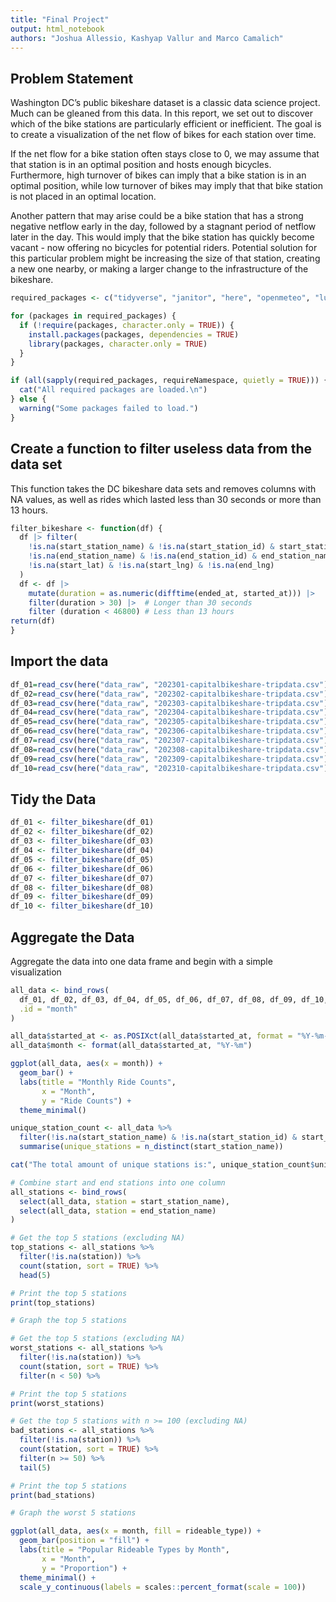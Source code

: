 ```yaml
---
title: "Final Project"
output: html_notebook
authors: "Joshua Allessio, Kashyap Vallur and Marco Camalich"
---
```


## Problem Statement
Washington DC's public bikeshare dataset is a classic data science project. Much can be gleaned from this data. In this report, we set out to discover which of the bike stations are particularly efficient or inefficient. The goal is to create a visualization of the net flow of bikes for each station over time. 

If the net flow for a bike station often stays close to 0, we may assume that that station is in an optimal position and hosts enough bicycles. Furthermore, high turnover of bikes can imply that a bike station is in an optimal position, while low turnover of bikes may imply that that bike station is not placed in an optimal location. 

Another pattern that may arise could be a bike station that has a strong negative netflow early in the day, followed by a stagnant period of netflow later in the day. This would imply that the bike station has quickly become vacant - now offering no bicycles for potential riders. Potential solution for this particular problem might be increasing the size of that station, creating a new one nearby, or making a larger change to the infrastructure of the bikeshare. 


```r
required_packages <- c("tidyverse", "janitor", "here", "openmeteo", "lubridate", "forcats", "dplyr")

for (packages in required_packages) {
  if (!require(packages, character.only = TRUE)) {
    install.packages(packages, dependencies = TRUE)
    library(packages, character.only = TRUE)
  }
}

if (all(sapply(required_packages, requireNamespace, quietly = TRUE))) {
  cat("All required packages are loaded.\n")
} else {
  warning("Some packages failed to load.")
}

```

## Create a function to filter useless data from the data set
This function takes the DC bikeshare data sets and removes columns with NA values, as well as rides which lasted
less than 30 seconds or more than 13 hours. 
```r
filter_bikeshare <- function(df) {
  df |> filter(
    !is.na(start_station_name) & !is.na(start_station_id) & start_station_name != "" & start_station_id != "" &
    !is.na(end_station_name) & !is.na(end_station_id) & end_station_name != "" & end_station_id != "" &
    !is.na(start_lat) & !is.na(start_lng) & !is.na(end_lng)    
  )
  df <- df |> 
    mutate(duration = as.numeric(difftime(ended_at, started_at))) |>  
    filter(duration > 30) |>  # Longer than 30 seconds
    filter (duration < 46800) # Less than 13 hours
return(df)
}
```


## Import the data
```r
df_01=read_csv(here("data_raw", "202301-capitalbikeshare-tripdata.csv"))
df_02=read_csv(here("data_raw", "202302-capitalbikeshare-tripdata.csv"))
df_03=read_csv(here("data_raw", "202303-capitalbikeshare-tripdata.csv"))
df_04=read_csv(here("data_raw", "202304-capitalbikeshare-tripdata.csv"))
df_05=read_csv(here("data_raw", "202305-capitalbikeshare-tripdata.csv"))
df_06=read_csv(here("data_raw", "202306-capitalbikeshare-tripdata.csv"))
df_07=read_csv(here("data_raw", "202307-capitalbikeshare-tripdata.csv"))
df_08=read_csv(here("data_raw", "202308-capitalbikeshare-tripdata.csv"))
df_09=read_csv(here("data_raw", "202309-capitalbikeshare-tripdata.csv"))
df_10=read_csv(here("data_raw", "202310-capitalbikeshare-tripdata.csv"))
```

## Tidy the Data
```r
df_01 <- filter_bikeshare(df_01)
df_02 <- filter_bikeshare(df_02)
df_03 <- filter_bikeshare(df_03)
df_04 <- filter_bikeshare(df_04)
df_05 <- filter_bikeshare(df_05)
df_06 <- filter_bikeshare(df_06)
df_07 <- filter_bikeshare(df_07)
df_08 <- filter_bikeshare(df_08)
df_09 <- filter_bikeshare(df_09)
df_10 <- filter_bikeshare(df_10)
```

## Aggregate the Data
Aggregate the data into one data frame and begin with a simple visualization
```r
all_data <- bind_rows(
  df_01, df_02, df_03, df_04, df_05, df_06, df_07, df_08, df_09, df_10,
  .id = "month"
)

all_data$started_at <- as.POSIXct(all_data$started_at, format = "%Y-%m-%d %H:%M:%S")
all_data$month <- format(all_data$started_at, "%Y-%m")

ggplot(all_data, aes(x = month)) +
  geom_bar() +
  labs(title = "Monthly Ride Counts",
       x = "Month",
       y = "Ride Counts") +
  theme_minimal()
```
```r
unique_station_count <- all_data %>%
  filter(!is.na(start_station_name) & !is.na(start_station_id) & start_station_name != "" & start_station_id != "") %>%
  summarise(unique_stations = n_distinct(start_station_name))

cat("The total amount of unique stations is:", unique_station_count$unique_stations, "\n")
```

```r
# Combine start and end stations into one column
all_stations <- bind_rows(
  select(all_data, station = start_station_name),
  select(all_data, station = end_station_name)
)

# Get the top 5 stations (excluding NA)
top_stations <- all_stations %>%
  filter(!is.na(station)) %>%
  count(station, sort = TRUE) %>%
  head(5)

# Print the top 5 stations
print(top_stations)
```
```r
# Graph the top 5 stations
```

```r
# Get the top 5 stations (excluding NA)
worst_stations <- all_stations %>%
  filter(!is.na(station)) %>%
  count(station, sort = TRUE) %>%
  filter(n < 50) %>%

# Print the top 5 stations
print(worst_stations)
```
```r
# Get the top 5 stations with n >= 100 (excluding NA)
bad_stations <- all_stations %>%
  filter(!is.na(station)) %>%
  count(station, sort = TRUE) %>%
  filter(n >= 50) %>%
  tail(5)

# Print the top 5 stations
print(bad_stations)
```
```r
# Graph the worst 5 stations
```

```r
ggplot(all_data, aes(x = month, fill = rideable_type)) +
  geom_bar(position = "fill") +
  labs(title = "Popular Rideable Types by Month",
       x = "Month",
       y = "Proportion") +
  theme_minimal() +
  scale_y_continuous(labels = scales::percent_format(scale = 100))
```


